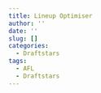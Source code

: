 ---
title: Lineup Optimiser
author: ''
date: ''
slug: []
categories:
  - Draftstars
tags:
  - AFL
  - Draftstars
---
